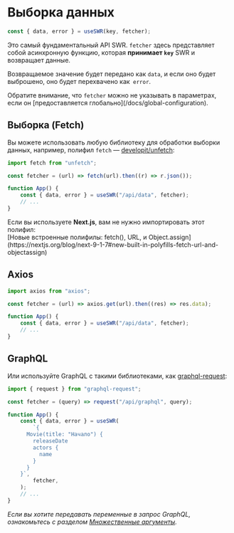 
# Выборка данных

```js
const { data, error } = useSWR(key, fetcher);
```

Это самый фундаментальный API SWR. `fetcher` здесь представляет собой асинхронную функцию, которая **принимает `key`** SWR и возвращает данные.

Возвращаемое значение будет передано как `data`, и если оно будет выброшено, оно будет перехвачено как` error`.

<Callout emoji="💡">
    Обратите внимание, что <code>fetcher</code> можно не указывать в параметрах, если он [предоставляется глобально](/docs/global-configuration).
</Callout>

## Выборка (Fetch)

Вы можете использовать любую библиотеку для обработки выборки данных, например, полифил `fetch` — [developit/unfetch](https://github.com/developit/unfetch):

```js
import fetch from "unfetch";

const fetcher = (url) => fetch(url).then((r) => r.json());

function App() {
    const { data, error } = useSWR("/api/data", fetcher);
    // ...
}
```

<Callout emoji="💡">
    Если вы используете <strong>Next.js</strong>, вам не нужно импортировать этот полифил:
    <br />
    [Новые встроенные полифилы: fetch(), URL, и Object.assign](https://nextjs.org/blog/next-9-1-7#new-built-in-polyfills-fetch-url-and-objectassign)
</Callout>

## Axios

```js
import axios from "axios";

const fetcher = (url) => axios.get(url).then((res) => res.data);

function App() {
    const { data, error } = useSWR("/api/data", fetcher);
    // ...
}
```

## GraphQL

Или используйте GraphQL с такими библиотеками, как [graphql-request](https://github.com/prisma-labs/graphql-request):

```js
import { request } from "graphql-request";

const fetcher = (query) => request("/api/graphql", query);

function App() {
    const { data, error } = useSWR(
        `{
      Movie(title: "Начало") {
        releaseDate
        actors {
          name
        }
      }
    }`,
        fetcher,
    );
    // ...
}
```

_Если вы хотите передавать переменные в запрос GraphQL, ознакомьтесь с разделом [Множественные аргументы](/docs/arguments)._
